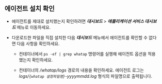 ## 에이전트 설치 확인

* 에이전트를 제대로 설치했는지 확인하려면 ***대시보드*** > ***애플리케이션 서비스 대시보드*** 메뉴로 이동하세요.

* 다운로드한 파일을 직접 설치한 다음 ***대시보드*** 메뉴에서 에이전트를 확인할 수 없다면 다음 사항을 확인하세요.

  * 컨테이너에서 `ps -ef | grep whatap` 명령어를 실행해 에이전트 옵션을 적용했는지 확인하세요.

  * 컨테이너의 */whatap/logs* 경로의 내용을 확인하세요. 에이전트 로그는 *logs/`{whatap 설정파일명}`-yyyymmdd.log* 형식의 파일명으로 출력됩니다.
